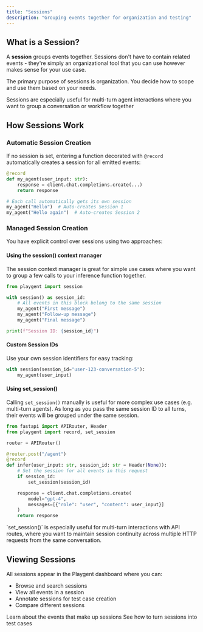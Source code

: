 ```yaml
---
title: "Sessions"
description: "Grouping events together for organization and testing"
---
```


## What is a Session?

A **session** groups events together. Sessions don't have to contain related events - they're simply an organizational tool that you can use however makes sense for your use case.

The primary purpose of sessions is organization. You decide how to scope and use them based on your needs.

<Tip>
  Sessions are especially useful for multi-turn agent interactions where you
  want to group a conversation or workflow together
</Tip>

## How Sessions Work

### Automatic Session Creation

If no session is set, entering a function decorated with `@record` automatically creates a session for all emitted events:

```python
@record
def my_agent(user_input: str):
    response = client.chat.completions.create(...)
    return response

# Each call automatically gets its own session
my_agent("Hello")  # Auto-creates Session 1
my_agent("Hello again")  # Auto-creates Session 2
```

### Managed Session Creation

You have explicit control over sessions using two approaches:

#### Using the session() context manager

The session context manager is great for simple use cases where you want to group a few calls to your inference function together.

```python
from playgent import session

with session() as session_id:
    # All events in this block belong to the same session
    my_agent("First message")
    my_agent("Follow-up message")
    my_agent("Final message")

print(f"Session ID: {session_id}")
```

#### Custom Session IDs

Use your own session identifiers for easy tracking:

```python
with session(session_id="user-123-conversation-5"):
    my_agent(user_input)
```

#### Using set_session()

Calling `set_session()` manually is useful for more complex use cases (e.g. multi-turn agents). As long as you pass the same session ID to all turns, their events will be grouped under the same session.

```python
from fastapi import APIRouter, Header
from playgent import record, set_session

router = APIRouter()

@router.post("/agent")
@record
def infer(user_input: str, session_id: str = Header(None)):
    # Set the session for all events in this request
    if session_id:
        set_session(session_id)

    response = client.chat.completions.create(
        model="gpt-4",
        messages=[{"role": "user", "content": user_input}]
    )
    return response
```

<Note>
  `set_session()` is especially useful for multi-turn interactions with API
  routes, where you want to maintain session continuity across multiple HTTP
  requests from the same conversation.
</Note>

## Viewing Sessions

All sessions appear in the Playgent dashboard where you can:

- Browse and search sessions
- View all events in a session
- Annotate sessions for test case creation
- Compare different sessions

<CardGroup cols={2}>
  <Card title="Events" icon="bolt" href="/core-concepts/event">
    Learn about the events that make up sessions
  </Card>
  <Card title="Test Cases" icon="flask" href="/core-concepts/test-case">
    See how to turn sessions into test cases
  </Card>
</CardGroup>
